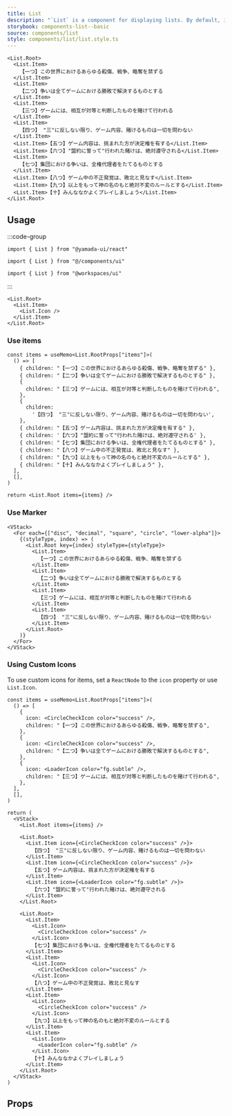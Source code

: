 ```yaml
---
title: List
description: "`List` is a component for displaying lists. By default, it renders a `ul` element."
storybook: components-list--basic
source: components/list
style: components/list/list.style.ts
---
```


```tsx preview
<List.Root>
  <List.Item>
    【一つ】この世界におけるあらゆる殺傷、戦争、略奪を禁ずる
  </List.Item>
  <List.Item>
    【二つ】争いは全てゲームにおける勝敗で解決するものとする
  </List.Item>
  <List.Item>
    【三つ】ゲームには、相互が対等と判断したものを賭けて行われる
  </List.Item>
  <List.Item>
    【四つ】 "三"に反しない限り、ゲーム内容、賭けるものは一切を問わない
  </List.Item>
  <List.Item>【五つ】ゲーム内容は、挑まれた方が決定権を有する</List.Item>
  <List.Item>【六つ】"盟約に誓って"行われた賭けは、絶対遵守される</List.Item>
  <List.Item>
    【七つ】集団における争いは、全権代理者をたてるものとする
  </List.Item>
  <List.Item>【八つ】ゲーム中の不正発覚は、敗北と見なす</List.Item>
  <List.Item>【九つ】以上をもって神の名のもと絶対不変のルールとする</List.Item>
  <List.Item>【十】みんななかよくプレイしましょう</List.Item>
</List.Root>
```

## Usage

:::code-group

```tsx [package]
import { List } from "@yamada-ui/react"
```

```tsx [alias]
import { List } from "@/components/ui"
```

```tsx [monorepo]
import { List } from "@workspaces/ui"
```

:::

```tsx
<List.Root>
  <List.Item>
    <List.Icon />
  </List.Item>
</List.Root>
```

### Use items

```tsx preview functional
const items = useMemo<List.RootProps["items"]>(
  () => [
    { children: "【一つ】この世界におけるあらゆる殺傷、戦争、略奪を禁ずる" },
    { children: "【二つ】争いは全てゲームにおける勝敗で解決するものとする" },
    {
      children: "【三つ】ゲームには、相互が対等と判断したものを賭けて行われる",
    },
    {
      children:
        '【四つ】 "三"に反しない限り、ゲーム内容、賭けるものは一切を問わない',
    },
    { children: "【五つ】ゲーム内容は、挑まれた方が決定権を有する" },
    { children: '【六つ】"盟約に誓って"行われた賭けは、絶対遵守される' },
    { children: "【七つ】集団における争いは、全権代理者をたてるものとする" },
    { children: "【八つ】ゲーム中の不正発覚は、敗北と見なす" },
    { children: "【九つ】以上をもって神の名のもと絶対不変のルールとする" },
    { children: "【十】みんななかよくプレイしましょう" },
  ],
  [],
)

return <List.Root items={items} />
```

### Use Marker

```tsx preview
<VStack>
  <For each={["disc", "decimal", "square", "circle", "lower-alpha"]}>
    {(styleType, index) => (
      <List.Root key={index} styleType={styleType}>
        <List.Item>
          【一つ】この世界におけるあらゆる殺傷、戦争、略奪を禁ずる
        </List.Item>
        <List.Item>
          【二つ】争いは全てゲームにおける勝敗で解決するものとする
        </List.Item>
        <List.Item>
          【三つ】ゲームには、相互が対等と判断したものを賭けて行われる
        </List.Item>
        <List.Item>
          【四つ】 "三"に反しない限り、ゲーム内容、賭けるものは一切を問わない
        </List.Item>
      </List.Root>
    )}
  </For>
</VStack>
```

### Using Custom Icons

To use custom icons for items, set a `ReactNode` to the `icon` property or use `List.Icon`.

```tsx preview functional
const items = useMemo<List.RootProps["items"]>(
  () => [
    {
      icon: <CircleCheckIcon color="success" />,
      children: "【一つ】この世界におけるあらゆる殺傷、戦争、略奪を禁ずる",
    },
    {
      icon: <CircleCheckIcon color="success" />,
      children: "【二つ】争いは全てゲームにおける勝敗で解決するものとする",
    },
    {
      icon: <LoaderIcon color="fg.subtle" />,
      children: "【三つ】ゲームには、相互が対等と判断したものを賭けて行われる",
    },
  ],
  [],
)

return (
  <VStack>
    <List.Root items={items} />

    <List.Root>
      <List.Item icon={<CircleCheckIcon color="success" />}>
        【四つ】 "三"に反しない限り、ゲーム内容、賭けるものは一切を問わない
      </List.Item>
      <List.Item icon={<CircleCheckIcon color="success" />}>
        【五つ】ゲーム内容は、挑まれた方が決定権を有する
      </List.Item>
      <List.Item icon={<LoaderIcon color="fg.subtle" />}>
        【六つ】"盟約に誓って"行われた賭けは、絶対遵守される
      </List.Item>
    </List.Root>

    <List.Root>
      <List.Item>
        <List.Icon>
          <CircleCheckIcon color="success" />
        </List.Icon>
        【七つ】集団における争いは、全権代理者をたてるものとする
      </List.Item>
      <List.Item>
        <List.Icon>
          <CircleCheckIcon color="success" />
        </List.Icon>
        【八つ】ゲーム中の不正発覚は、敗北と見なす
      </List.Item>
      <List.Item>
        <List.Icon>
          <CircleCheckIcon color="success" />
        </List.Icon>
        【九つ】以上をもって神の名のもと絶対不変のルールとする
      </List.Item>
      <List.Item>
        <List.Icon>
          <LoaderIcon color="fg.subtle" />
        </List.Icon>
        【十】みんななかよくプレイしましょう
      </List.Item>
    </List.Root>
  </VStack>
)
```

## Props

<PropsTable name="list" />
